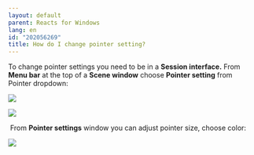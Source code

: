```yaml
---
layout: default
parent: Reacts for Windows
lang: en
id: "202056269"
title: How do I change pointer setting?
---
```

To change pointer settings you need to be in a **Session interface.** From **Menu bar** at the top of a **Scene window** choose **Pointer setting** from Pointer dropdown:

![](@assets/attachments/2014-10-17_10-46-05.png)

![](@assets/attachments/2014-10-17_10-37-45.png)

 From **Pointer settings** window you can adjust pointer size, choose color:

![](@assets/attachments/2014-10-17_10-43-58.png)


